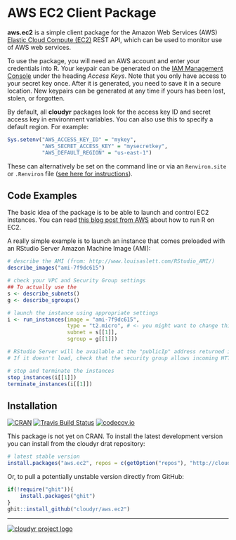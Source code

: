 # AWS EC2 Client Package #

**aws.ec2** is a simple client package for the Amazon Web Services (AWS) [Elastic Cloud Compute (EC2)](http://aws.amazon.com/ec2/) REST API, which can be used to monitor use of AWS web services.

To use the package, you will need an AWS account and enter your credentials into R. Your keypair can be generated on the [IAM Management Console](https://console.aws.amazon.com/iam/home?#security_credential) under the heading *Access Keys*. Note that you only have access to your secret key once. After it is generated, you need to save it in a secure location. New keypairs can be generated at any time if yours has been lost, stolen, or forgotten. 

By default, all **cloudyr** packages look for the access key ID and secret access key in environment variables. You can also use this to specify a default region. For example:

```R
Sys.setenv("AWS_ACCESS_KEY_ID" = "mykey",
           "AWS_SECRET_ACCESS_KEY" = "mysecretkey",
           "AWS_DEFAULT_REGION" = "us-east-1")
```

These can alternatively be set on the command line or via an `Renviron.site` or `.Renviron` file ([see here for instructions](http://cran.r-project.org/web/packages/httr/vignettes/api-packages.html)).

## Code Examples ##

The basic idea of the package is to be able to launch and control EC2 instances. You can read [this blog post from AWS](https://blogs.aws.amazon.com/bigdata/post/Tx3IJSB6BMHWZE5/Running-R-on-AWS) about how to run R on EC2.

A really simple example is to launch an instance that comes preloaded with an RStudio Server Amazon Machine Image (AMI):

```r
# describe the AMI (from: http://www.louisaslett.com/RStudio_AMI/)
describe_images("ami-7f9dc615")

# check your VPC and Security Group settings
## To actually use the 
s <- describe_subnets()
g <- describe_sgroups()

# launch the instance using appropriate settings
i <- run_instances(image = "ami-7f9dc615", 
                   type = "t2.micro", # <- you might want to change this
                   subnet = s[[1]], 
                   sgroup = g[[1]])

# RStudio Server will be available at the "publicIp" address returned in `i`
# If it doesn't load, check that the security group allows incoming HTTP

# stop and terminate the instances
stop_instances(i[[1]])
terminate_instances(i[[1]])
```


## Installation ##

[![CRAN](http://www.r-pkg.org/badges/version/aws.ec2)](http://cran.r-project.org/package=aws.ec2)
[![Travis Build Status](https://travis-ci.org/cloudyr/aws.ec2.png?branch=master)](https://travis-ci.org/cloudyr/aws.ec2) [![codecov.io](http://codecov.io/github/cloudyr/aws.ec2/coverage.svg?branch=master)](http://codecov.io/github/cloudyr/aws.ec2?branch=master)

This package is not yet on CRAN. To install the latest development version you can install from the cloudyr drat repository:

```R
# latest stable version
install.packages("aws.ec2", repos = c(getOption("repos"), "http://cloudyr.github.io/drat"))
```

Or, to pull a potentially unstable version directly from GitHub:

```R
if(!require("ghit")){
    install.packages("ghit")
}
ghit::install_github("cloudyr/aws.ec2")
```


---
[![cloudyr project logo](http://i.imgur.com/JHS98Y7.png)](https://github.com/cloudyr)
